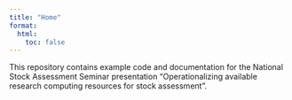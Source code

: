 ```yaml
---
title: "Home"
format: 
  html:
    toc: false
---
```


This repository contains example code and documentation for the National Stock Assessment Seminar presentation "Operationalizing available research computing resources for stock assessment". 

